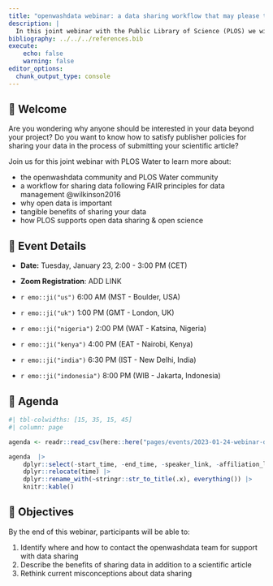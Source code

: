 ```yaml
---
title: "openwashdata webinar: a data sharing workflow that may please the publishers"
description: |
  In this joint webinar with the Public Library of Science (PLOS) we will introduce you to a workflow for sharing data openly. You will learn about the importance of open data and tangible benefits for sharing.  
bibliography: ../../../references.bib
execute:
    echo: false
    warning: false
editor_options: 
  chunk_output_type: console
---
```


## 👋 Welcome

Are you wondering why anyone should be interested in your data beyond your project? Do you want to know how to satisfy publisher policies for sharing your data in the process of submitting your scientific article? 

Join us for this joint webinar with PLOS Water to learn more about:

- the openwashdata community and PLOS Water community
- a workflow for sharing data following FAIR principles for data management @wilkinson2016
- why open data is important 
- tangible benefits of sharing your data
- how PLOS supports open data sharing & open science

## 📆 Event Details

-   **Date:** Tuesday, January 23, 2:00 - 3:00 PM (CET)

-   **Zoom Registration**: ADD LINK

-   `r emo::ji("us")` 6:00 AM (MST - Boulder, USA) 
-   `r emo::ji("uk")` 1:00 PM (GMT - London, UK)
-   `r emo::ji("nigeria")` 2:00 PM (WAT - Katsina, Nigeria) 
-   `r emo::ji("kenya")` 4:00 PM (EAT - Nairobi, Kenya)
-   `r emo::ji("india")` 6:30 PM (IST - New Delhi, India)
-   `r emo::ji("indonesia")` 8:00 PM (WIB - Jakarta, Indonesia)

## 📝 Agenda

```r
#| tbl-colwidths: [15, 35, 15, 45]
#| column: page

agenda <- readr::read_csv(here::here("pages/events/2023-01-24-webinar-data-publishing/data/tbl-07-webinar-data-sharing-agenda.csv"))

agenda  |> 
    dplyr::select(-start_time, -end_time, -speaker_link, -affiliation_link) |>
    dplyr::relocate(time) |> 
    dplyr::rename_with(~stringr::str_to_title(.x), everything()) |> 
    knitr::kable()
```

## 🏁 Objectives

By the end of this webinar, participants will be able to:

1. Identify where and how to contact the openwashdata team for support with data sharing
2. Describe the benefits of sharing data in addition to a scientific article
3. Rethink current misconceptions about data sharing


